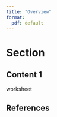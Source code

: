 ```yaml
---
title: "Overview"
format:
  pdf: default
---
```


# Section

## Content 1

worksheet

## References
